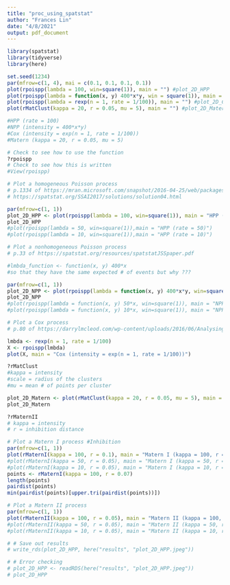 ```yaml
---
title: "proc_using_spatstat"
author: "Frances Lin"
date: "4/8/2021"
output: pdf_document
---
```


```r
library(spatstat)
library(tidyverse)
library(here)
```

```r
set.seed(1234) 
par(mfrow=c(1, 4), mai = c(0.1, 0.1, 0.1, 0.1))
plot(rpoispp(lambda = 100, win=square(1)), main = "") #plot_2D_HPP
plot(rpoispp(lambda = function(x, y) 400*x*y, win = square(1)), main = "") #plot_2D_NPP
plot(rpoispp(lambda = rexp(n = 1, rate = 1/100)), main = "") #plot_2D_Cox
plot(rMatClust(kappa = 20, r = 0.05, mu = 5), main = "") #plot_2D_Matern

#HPP (rate = 100)
#NPP (intensity = 400*x*y)
#Cox (intensity = exp(n = 1, rate = 1/100))
#Matern (kappa = 20, r = 0.05, mu = 5)
```

```r
# Check to see how to use the function 
?rpoispp
# Check to see how this is written
#View(rpoispp)
```

```r
# Plot a homogeneous Poisson process
# p.1334 of https://mran.microsoft.com/snapshot/2016-04-25/web/packages/spatstat/spatstat.pdf
# https://spatstat.org/SSAI2017/solutions/solution04.html

par(mfrow=c(1, 1))
plot_2D_HPP <- plot(rpoispp(lambda = 100, win=square(1)), main = "HPP (rate = 100)")
plot_2D_HPP
#plot(rpoispp(lambda = 50, win=square(1)),main = "HPP (rate = 50)")
#plot(rpoispp(lambda = 10, win=square(1)),main = "HPP (rate = 10)")
```

```r
# Plot a nonhomogeneous Poisson process
# p.33 of https://spatstat.org/resources/spatstatJSSpaper.pdf

#lmbda_function <- function(x, y) 400*x 
#so that they have the same expected # of events but why ???

par(mfrow=c(1, 1))
plot_2D_NPP <- plot(rpoispp(lambda = function(x, y) 400*x*y, win=square(1)), main = "NPP (intensity = 400*x*y)")
plot_2D_NPP
#plot(rpoispp(lambda = function(x, y) 50*x, win=square(1)), main = "NPP (intensity = 50*x)")
#plot(rpoispp(lambda = function(x, y) 10*x, win=square(1)), main = "NPP (intensity = 10*x)")
```

```r
# Plot a Cox process
# p.80 of https://darrylmcleod.com/wp-content/uploads/2016/06/Analysing-spatial-point-patterns-in-R.pdf

lmbda <- rexp(n = 1, rate = 1/100)
X <- rpoispp(lmbda)
plot(X, main = "Cox (intensity = exp(n = 1, rate = 1/100))")
```


```r
?rMatClust
#kappa = intensity
#scale = radius of the clusters
#mu = mean # of points per cluster
```

```r
plot_2D_Matern <- plot(rMatClust(kappa = 20, r = 0.05, mu = 5), main = "Matern (kappa = 20, r = 0.05, mu = 5)")
plot_2D_Matern
```

```r
?rMaternII
# kappa = intensity
# r = inhibition distance
```

```r
# Plot a Matern I process #Inhibition 
par(mfrow=c(1, 1))
plot(rMaternI(kappa = 100, r = 0.1), main = "Matern I (kappa = 100, r = 0.05)")
#plot(rMaternI(kappa = 50, r = 0.05), main = "Matern I (kappa = 50, r = 0.05)")
#plot(rMaternI(kappa = 10, r = 0.05), main = "Matern I (kappa = 10, r = 0.05)")
points <- rMaternI(kappa = 100, r = 0.07)
length(points)
pairdist(points)
min(pairdist(points)[upper.tri(pairdist(points))])
```

```r
# Plot a Matern II process
par(mfrow=c(1, 1))
plot(rMaternII(kappa = 100, r = 0.05), main = "Matern II (kappa = 100, r = 0.05)")
#plot(rMaternII(kappa = 50, r = 0.05), main = "Matern II (kappa = 50, r = 0.05)")
#plot(rMaternII(kappa = 10, r = 0.05), main = "Matern II (kappa = 10, r = 0.05)")
```

```r
# # Save out results
# write_rds(plot_2D_HPP, here("results", "plot_2D_HPP.jpeg"))
```

```r
# # Error checking
# plot_2D_HPP <- readRDS(here("results", "plot_2D_HPP.jpeg"))
# plot_2D_HPP
```



